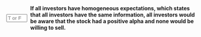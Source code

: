 ::: {.question-block}

<form onsubmit="event.preventDefault(); checkAnswerBox('module5_tf_q3','T')" style="display: flex; align-items: center; gap: 8px;">
<input type="text" id="module5_tf_q3" name="module5_tf_q3" maxlength="1" placeholder="T or F" style="width: 55px;" data-correct-answer="T" /> 
<label for="module5_tf_q3"><strong>If all investors have homogeneous expectations, which states that all investors have the same information, all investors would be aware that the stock had a positive alpha and none would be willing to sell.</strong></label>
</form>

<div id="feedback-module5_tf_q3" class="feedback" data-status="" style="display:none;">
This is TRUE. Homogeneous expectations imply rapid price adjustments and no arbitrage opportunities.
</div>

:::
